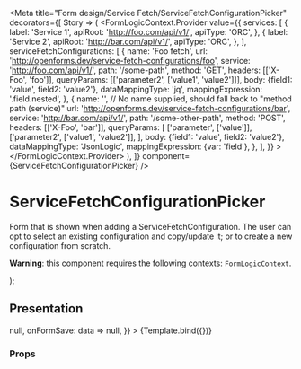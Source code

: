 

<Meta
  title="Form design/Service Fetch/ServiceFetchConfigurationPicker"
  decorators={[
    Story => (
      <FormLogicContext.Provider
        value={{
          services: [
            {
              label: 'Service 1',
              apiRoot: 'http://foo.com/api/v1/',
              apiType: 'ORC',
            },
            {
              label: 'Service 2',
              apiRoot: 'http://bar.com/api/v1/',
              apiType: 'ORC',
            },
          ],
          serviceFetchConfigurations: [
            {
              name: 'Foo fetch',
              url: 'http://openforms.dev/service-fetch-configurations/foo',
              service: 'http://foo.com/api/v1/',
              path: '/some-path',
              method: 'GET',
              headers: [['X-Foo', 'foo']],
              queryParams: [['parameter2', ['value1', 'value2']]],
              body: {field1: 'value', field2: 'value2'},
              dataMappingType: 'jq',
              mappingExpression: '.field.nested',
            },
            {
              name: '', // No name supplied, should fall back to "method path (service)"
              url: 'http://openforms.dev/service-fetch-configurations/bar',
              service: 'http://bar.com/api/v1/',
              path: '/some-other-path',
              method: 'POST',
              headers: [['X-Foo', 'bar']],
              queryParams: [
                ['parameter', ['value']],
                ['parameter2', ['value1', 'value2']],
              ],
              body: {field1: 'value', field2: 'value2'},
              dataMappingType: 'JsonLogic',
              mappingExpression: {var: 'field'},
            },
          ],
        }}
      >
        <Story />
      </FormLogicContext.Provider>
    ),
  ]}
  component={ServiceFetchConfigurationPicker}
/>

# ServiceFetchConfigurationPicker

Form that is shown when adding a ServiceFetchConfiguration. The user can opt to select an existing
configuration and copy/update it; or to create a new configuration from scratch.

**Warning**: this component requires the following contexts: `FormLogicContext`.

  <ServiceFetchConfigurationPicker onChange={onChange} onFormSave={onFormSave} />
);

## Presentation

<Canvas>
  <Story
    name="Default"
    args={{
      onChange: event => null,
      onFormSave: data => null,
    }}
  >
    {Template.bind({})}
  </Story>
</Canvas>

### Props

<ArgsTable of={ServiceFetchConfigurationPicker} />
